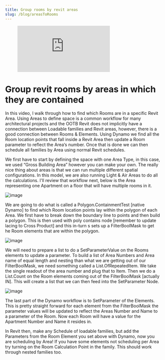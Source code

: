 ```yaml
---
title: Group rooms by revit areas
slug: /blog/areasToRooms
---
```


<figure class="video_container">
  <iframe title="vimeo-player" class="w-full aspect-video" src="https://player.vimeo.com/video/124577440" frameborder="0" allowfullscreen></iframe>
</figure>

# Group revit rooms by areas in which they are contained
In this video, I walk through how to find which Rooms are in a specific Revit Area. Using Areas to define space is a common workflow for many architectural projects and the OOTB Revit does not implicitly have a connection between Loadable families and Revit areas, however, there is a good connection between Rooms & Elements. Using Dynamo we find all the Room location points that fall inside a Revit Area then update a Room parameter to reflect the Area‘s number. Once that is done we can then schedule all families by Area using normal Revit schedules.

We first have to start by defining the space with one Area Type, in this case, we used “Gross Building Area” however you can make your own. The really nice thing about areas is that we can run multiple different spatial configurations. In this model, we are also running Light & Air Areas to do all the calculations. I'll review that workflow next, below is the Area representing one Apartment on a floor that will have multiple rooms in it.

![image](/images/roomInAreaPlan.jpg)

We are going to do what is called a Polygon.ContainmentTest [native Dynamo] to find which Room location points lay within the polygon of each Area. We first have to break down the boundary line to points and then build a polygon. This is then used with poly contains node [remember to update lacing to Cross Product] and this in-turn s sets up a FilterBoolMask to get he Room elements that are within the polygon.

![image](/images/roomInAreaGrouping.gif)

We will need to prepare a list to do a SetParameterValue on the Rooms elements to update a parameter. To build a list of Area Numbers and Area name of equal length and nesting than what we are getting out of our FilterBoolMask, we need something called a List.OfRepeatedItem. We take the single readout of the area number and plug that to Item. Then we do a List.Count on the Room elements coming out of the FilterBoolMask [actually IN]. This will create a list that we can then feed into the SetParameter Node.

![image](/images/roomInArea.jpg)

The last part of the Dynamo workflow is to SetParameter of the Elements. This is pretty straight forward for each element from the FilterBoolMask the parameter values will be updated to reflect the Areas Number and Name to a parameter of the Room. Now each Room will have a value for the Apartment Number and Name it resides in.


In Revit then, make any Schedule of loadable families, but add the Parameters from the Room Element you set above with Dynamo, now you are scheduling by Area! If you have some elements not scheduling per Area try turning on the Room Calculation Point in the family.  This should work through nested families too.